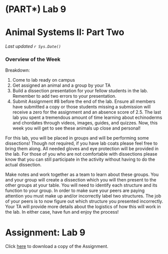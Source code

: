 # (PART\*) Lab 9 {-}

# Animal Systems II: Part Two {-}

*Last updated `r Sys.Date()`*

### Overview of the Week {-}

Breakdown:

1. Come to lab ready on campus
2. Get assigned an animal and a group by your TA
3. Build a dissection presentation for your fellow students in the lab.  Remember to add two errors to your presentation.
4. Submit Assignment #8 before the end of the lab.  Ensure all members have submitted a copy or those students missing a submission will receive a zero for the assignment and an absence score of 2.5.
The last lab you spent a tremendous amount of time learning about echinoderms and chordates through videos, images, guides, and quizzes.  Now, this week you will get to see these animals up close and personal!

For this lab, you will be placed in groups and will be performing some dissections!  Though not required, if you have lab coats please feel free to bring them along.  All needed gloves and eye protection will be provided in the lab.  For those of you who are not comfortable with dissections please know that you can still participate in the activity without having to do the actual dissection.

Make notes and work together as a team to learn about these groups.  You and your group will create a dissection which you will then present to the other groups at your table.  You will need to identify each structure and its function to your group.  In order to make sure your peers are paying attention you must make up and/or incorrectly label two structures.  The job of your peers is to now figure out which structure you presented incorrectly.   Your TA will provide more details about the logistics of how this will work in the lab.  In either case, have fun and enjoy the process!

# Assignment: Lab 9 {-}

Click [here](https://osf.io/download/rkjd9) to download a copy of the Assignment.
